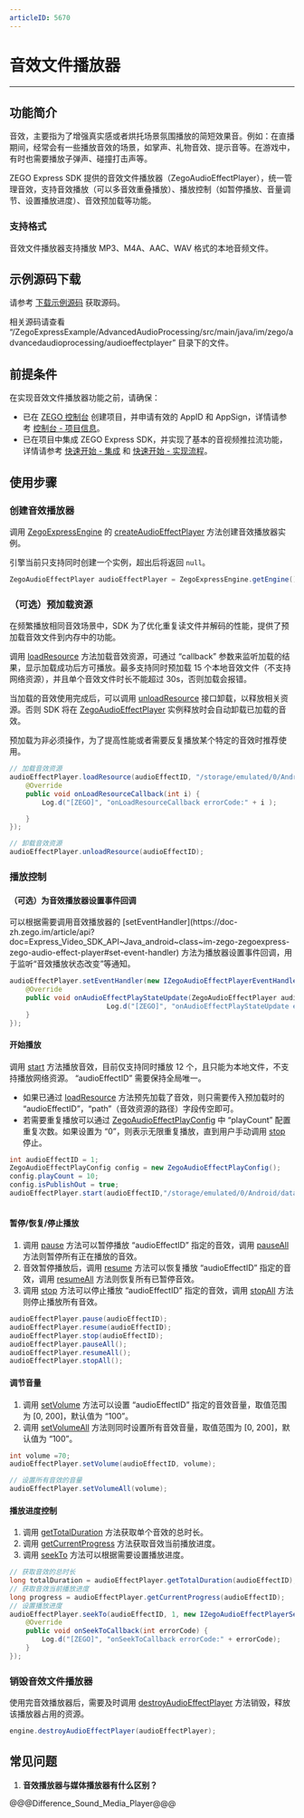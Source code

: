 ```yaml
---
articleID: 5670
---
```

# 音效文件播放器

- - -

## 功能简介

音效，主要指为了增强真实感或者烘托场景氛围播放的简短效果音。例如：在直播期间，经常会有一些播放音效的场景，如掌声、礼物音效、提示音等。在游戏中，有时也需要播放子弹声、碰撞打击声等。 

ZEGO Express SDK 提供的音效文件播放器（ZegoAudioEffectPlayer），统一管理音效，支持音效播放（可以多音效重叠播放）、播放控制（如暂停播放、音量调节、设置播放进度）、音效预加载等功能。

### 支持格式

音效文件播放器支持播放 MP3、M4A、AAC、WAV 格式的本地音频文件。

## 示例源码下载

请参考 [下载示例源码](!DownloadDemo/DownloadDemo) 获取源码。

相关源码请查看 “/ZegoExpressExample/AdvancedAudioProcessing/src/main/java/im/zego/advancedaudioprocessing/audioeffectplayer” 目录下的文件。

## 前提条件

在实现音效文件播放器功能之前，请确保：

- 已在 [ZEGO 控制台](https://console.zego.im) 创建项目，并申请有效的 AppID 和 AppSign，详情请参考 [控制台 - 项目信息](https://doc-zh.zego.im/article/12107)。
- 已在项目中集成 ZEGO Express SDK，并实现了基本的音视频推拉流功能，详情请参考 [快速开始 - 集成](!Integration/SDK_Integration) 和 [快速开始 - 实现流程](!Integration/Solution_Implementation)。


## 使用步骤

### 创建音效播放器

调用 [ZegoExpressEngine](@-ZegoExpressEngine) 的 [createAudioEffectPlayer](https://doc-zh.zego.im/article/api?doc=Express_Video_SDK_API~Java_android~class~im-zego-zegoexpress-zego-express-engine#create-audio-effect-player) 方法创建音效播放器实例。

<Warning title="注意">


引擎当前只支持同时创建一个实例，超出后将返回 `null`。
</Warning>

```java
ZegoAudioEffectPlayer audioEffectPlayer = ZegoExpressEngine.getEngine().createAudioEffectPlayer();
```

### （可选）预加载资源

<Accordion title="预加载资源" defaultOpen="false">
在频繁播放相同音效场景中，SDK 为了优化重复读文件并解码的性能，提供了预加载音效文件到内存中的功能。

调用  [loadResource](https://doc-zh.zego.im/article/api?doc=Express_Video_SDK_API~Java_android~class~im-zego-zegoexpress-zego-audio-effect-player#load-resource) 方法加载音效资源，可通过 “callback” 参数来监听加载的结果，显示加载成功后方可播放。最多支持同时预加载 15 个本地音效文件（不支持网络资源），并且单个音效文件时长不能超过 30s，否则加载会报错。

当加载的音效使用完成后，可以调用 [unloadResource](https://doc-zh.zego.im/article/api?doc=Express_Video_SDK_API~Java_android~class~im-zego-zegoexpress-zego-audio-effect-player#unload-resource) 接口卸载，以释放相关资源。否则 SDK 将在 [ZegoAudioEffectPlayer](@-ZegoAudioEffectPlayer) 实例释放时会自动卸载已加载的音效。


<Note title="说明">


预加载为非必须操作，为了提高性能或者需要反复播放某个特定的音效时推荐使用。
</Note>


```java
// 加载音效资源
audioEffectPlayer.loadResource(audioEffectID, "/storage/emulated/0/Android/data/im.zego.express.example.video/files/3-s.mp3", new IZegoAudioEffectPlayerLoadResourceCallback() {
    @Override
    public void onLoadResourceCallback(int i) {
        Log.d("[ZEGO]", "onLoadResourceCallback errorCode:" + i );                    

    }
});

// 卸载音效资源
audioEffectPlayer.unloadResource(audioEffectID);
```
</Accordion>

### 播放控制

#### （可选）为音效播放器设置事件回调

<Accordion title="音效播放器事件回调设置" defaultOpen="false">
可以根据需要调用音效播放器的 [setEventHandler](https://doc-zh.zego.im/article/api?doc=Express_Video_SDK_API~Java_android~class~im-zego-zegoexpress-zego-audio-effect-player#set-event-handler) 方法为播放器设置事件回调，用于监听“音效播放状态改变”等通知。

```java
audioEffectPlayer.setEventHandler(new IZegoAudioEffectPlayerEventHandler() {
    @Override
    public void onAudioEffectPlayStateUpdate(ZegoAudioEffectPlayer audioEffectPlayer, int audioEffectID, ZegoAudioEffectPlayState state, int errorCode) {
                        Log.d("[ZEGO]", "onAudioEffectPlayStateUpdate errorCode:" + errorCode + "  audioEffectID:" + audioEffectID + "  state:" + state);
    }
});
```
</Accordion>


#### 开始播放

调用 [start](https://doc-zh.zego.im/article/api?doc=Express_Video_SDK_API~Java_android~class~im-zego-zegoexpress-zego-audio-effect-player#start) 方法播放音效，目前仅支持同时播放 12 个，且只能为本地文件，不支持播放网络资源。 “audioEffectID” 需要保持全局唯一。

* 如果已通过 [loadResource](https://doc-zh.zego.im/article/api?doc=Express_Video_SDK_API~Java_android~class~im-zego-zegoexpress-zego-audio-effect-player#load-resource) 方法预先加载了音效，则只需要传入预加载时的 “audioEffectID”，“path”（音效资源的路径）字段传空即可。
* 若需要重复播放可以通过 [ZegoAudioEffectPlayConfig](@-ZegoAudioEffectPlayConfig) 中 “playCount” 配置重复次数。如果设置为 “0”，则表示无限重复播放，直到用户手动调用 [stop](https://doc-zh.zego.im/article/api?doc=Express_Video_SDK_API~Java_android~class~im-zego-zegoexpress-zego-audio-effect-player#stop) 停止。

```java
int audioEffectID = 1;
ZegoAudioEffectPlayConfig config = new ZegoAudioEffectPlayConfig();
config.playCount = 10;
config.isPublishOut = true;
audioEffectPlayer.start(audioEffectID,"/storage/emulated/0/Android/data/im.zego.express.example.video/files/3-s.mp3",config);
    
```

#### 暂停/恢复/停止播放

1. 调用 [pause](https://doc-zh.zego.im/article/api?doc=Express_Video_SDK_API~Java_android~class~im-zego-zegoexpress-zego-audio-effect-player#pause) 方法可以暂停播放 “audioEffectID” 指定的音效，调用 [pauseAll](https://doc-zh.zego.im/article/api?doc=Express_Video_SDK_API~Java_android~class~im-zego-zegoexpress-zego-audio-effect-player#pause-all) 方法则暂停所有正在播放的音效。
2. 音效暂停播放后，调用 [resume](https://doc-zh.zego.im/article/api?doc=Express_Video_SDK_API~Java_android~class~im-zego-zegoexpress-zego-audio-effect-player#resume) 方法可以恢复播放 “audioEffectID” 指定的音效，调用 [resumeAll](https://doc-zh.zego.im/article/api?doc=Express_Video_SDK_API~Java_android~class~im-zego-zegoexpress-zego-audio-effect-player#resume-all) 方法则恢复所有已暂停音效。
3. 调用 [stop](https://doc-zh.zego.im/article/api?doc=Express_Video_SDK_API~Java_android~class~im-zego-zegoexpress-zego-audio-effect-player#stop) 方法可以停止播放 “audioEffectID” 指定的音效，调用 [stopAll](https://doc-zh.zego.im/article/api?doc=Express_Video_SDK_API~Java_android~class~im-zego-zegoexpress-zego-audio-effect-player#stop-all) 方法则停止播放所有音效。

```java
audioEffectPlayer.pause(audioEffectID);
audioEffectPlayer.resume(audioEffectID);
audioEffectPlayer.stop(audioEffectID);
audioEffectPlayer.pauseAll();
audioEffectPlayer.resumeAll();
audioEffectPlayer.stopAll();
```

#### 调节音量

1. 调用 [setVolume](https://doc-zh.zego.im/article/api?doc=Express_Video_SDK_API~Java_android~class~im-zego-zegoexpress-zego-audio-effect-player#set-volume) 方法可以设置 “audioEffectID” 指定的音效音量，取值范围为 [0, 200]，默认值为 “100”。
2. 调用 [setVolumeAll](https://doc-zh.zego.im/article/api?doc=Express_Video_SDK_API~Java_android~class~im-zego-zegoexpress-zego-audio-effect-player#set-volume-all) 方法则同时设置所有音效音量，取值范围为 [0, 200]，默认值为 “100”。

```java
int volume =70;
audioEffectPlayer.setVolume(audioEffectID, volume);

// 设置所有音效的音量
audioEffectPlayer.setVolumeAll(volume);
```

#### 播放进度控制

1. 调用 [getTotalDuration](https://doc-zh.zego.im/article/api?doc=Express_Video_SDK_API~Java_android~class~im-zego-zegoexpress-zego-audio-effect-player#get-total-duration) 方法获取单个音效的总时长。
2. 调用 [getCurrentProgress](https://doc-zh.zego.im/article/api?doc=Express_Video_SDK_API~Java_android~class~im-zego-zegoexpress-zego-audio-effect-player#get-current-progress) 方法获取音效当前播放进度。
3. 调用 [seekTo](https://doc-zh.zego.im/article/api?doc=Express_Video_SDK_API~Java_android~class~im-zego-zegoexpress-zego-audio-effect-player#seek-to) 方法可以根据需要设置播放进度。

```java
// 获取音效的总时长
long totalDuration = audioEffectPlayer.getTotalDuration(audioEffectID);
// 获取音效当前播放进度
long progress = audioEffectPlayer.getCurrentProgress(audioEffectID);
// 设置播放进度
audioEffectPlayer.seekTo(audioEffectID, 1, new IZegoAudioEffectPlayerSeekToCallback() {
    @Override
    public void onSeekToCallback(int errorCode) {
        Log.d("[ZEGO]", "onSeekToCallback errorCode:" + errorCode);
    }
});
```


### 销毁音效文件播放器

使用完音效播放器后，需要及时调用 [destroyAudioEffectPlayer](https://doc-zh.zego.im/article/api?doc=Express_Video_SDK_API~Java_android~class~im-zego-zegoexpress-zego-express-engine#destroy-audio-effect-player) 方法销毁，释放该播放器占用的资源。

```java
engine.destroyAudioEffectPlayer(audioEffectPlayer);
```

## 常见问题

1. **音效播放器与媒体播放器有什么区别？**

@@@Difference_Sound_Media_Player@@@
